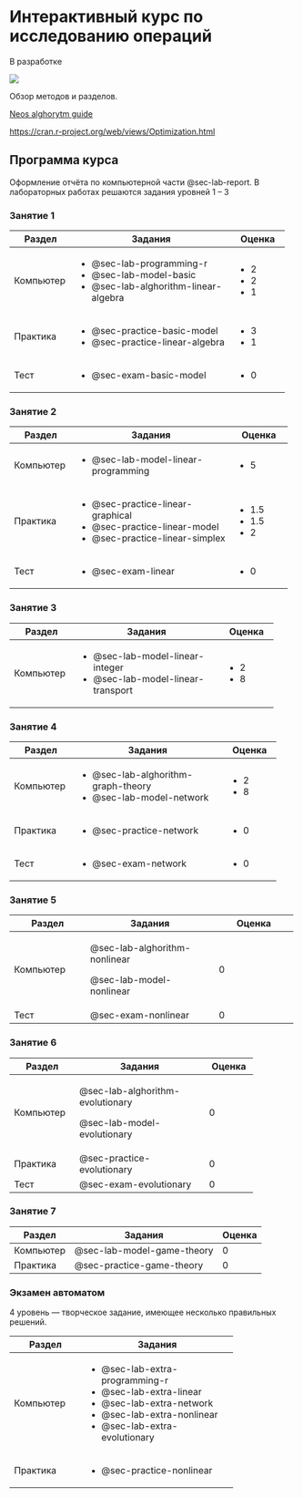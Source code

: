 # Интерактивный курс по исследованию операций {.unnumbered}

::: {.callout-important title="Состояние разработки"}
В разработке
:::

![](taxonomy.svg){fig-align="center"}

Обзор методов и разделов.

[Neos alghorytm guide](https://neos-guide.org/guide/algorithms/)

<https://cran.r-project.org/web/views/Optimization.html>

## Программа курса {#sec-index-syllabus}

Оформление отчёта по компьютерной части @sec-lab-report. В лабораторных работах решаются задания уровней 1 – 3

### Занятие 1 {#sec-index-syllabus-class-1}

+-------------+----------------------------------------+-------------+
| Раздел      | Задания                                | Оценка      |
+=============+========================================+=============+
| Компьютер   | -   @sec-lab-programming-r             | -   2       |
|             | -   @sec-lab-model-basic               | -   2       |
|             | -   @sec-lab-alghorithm-linear-algebra | -   1       |
+-------------+----------------------------------------+-------------+
| Практика    | -   @sec-practice-basic-model          | -   3       |
|             | -   @sec-practice-linear-algebra       | -   1       |
+-------------+----------------------------------------+-------------+
| Тест        | -   @sec-exam-basic-model              | -   0       |
+-------------+----------------------------------------+-------------+

### Занятие 2 {#sec-index-syllabus-class-2}

+--------------+---------------------------------------+--------------+
| Раздел       | Задания                               | Оценка       |
+==============+=======================================+==============+
| Компьютер    | -   @sec-lab-model-linear-programming | -   5        |
+--------------+---------------------------------------+--------------+
| Практика     | -   @sec-practice-linear-graphical    | -   1.5      |
|              | -   @sec-practice-linear-model        | -   1.5      |
|              | -   @sec-practice-linear-simplex      | -   2        |
+--------------+---------------------------------------+--------------+
| Тест         | -   @sec-exam-linear                  | -   0        |
+--------------+---------------------------------------+--------------+

### Занятие 3 {#sec-index-syllabus-class-3}

+-------------+-------------------------------------+-------------+
| Раздел      | Задания                             | Оценка      |
+=============+=====================================+=============+
| Компьютер   | -   @sec-lab-model-linear-integer   | -   2       |
|             | -   @sec-lab-model-linear-transport | -   8       |
+-------------+-------------------------------------+-------------+

### Занятие 4 {#sec-index-syllabus-class-4}

+-------------+--------------------------------------+-------------+
| Раздел      | Задания                              | Оценка      |
+=============+======================================+=============+
| Компьютер   | -   @sec-lab-alghorithm-graph-theory | -   2       |
|             | -   @sec-lab-model-network           | -   8       |
+-------------+--------------------------------------+-------------+
| Практика    | -   @sec-practice-network            | -   0       |
+-------------+--------------------------------------+-------------+
| Тест        | -   @sec-exam-network                | -   0       |
+-------------+--------------------------------------+-------------+

### Занятие 5 {#sec-index-syllabus-class-5}

+------------------+-------------------------------+-------------------+
| Раздел           | Задания                       | Оценка            |
+==================+===============================+===================+
| Компьютер        | @sec-lab-alghorithm-nonlinear | 0                 |
|                  |                               |                   |
|                  | @sec-lab-model-nonlinear      |                   |
+------------------+-------------------------------+-------------------+
| Тест             | @sec-exam-nonlinear           | 0                 |
+------------------+-------------------------------+-------------------+

### Занятие 6 {#sec-index-syllabus-class-6}

+------------+----------------------------------+------------+
| Раздел     | Задания                          | Оценка     |
+============+==================================+============+
| Компьютер  | @sec-lab-alghorithm-evolutionary | 0          |
|            |                                  |            |
|            | @sec-lab-model-evolutionary      |            |
+------------+----------------------------------+------------+
| Практика   | @sec-practice-evolutionary       | 0          |
+------------+----------------------------------+------------+
| Тест       | @sec-exam-evolutionary           | 0          |
+------------+----------------------------------+------------+

### Занятие 7 {#sec-index-syllabus-class-7}

| Раздел    | Задания                    | Оценка |
|-----------|----------------------------|--------|
| Компьютер | @sec-lab-model-game-theory | 0      |
| Практика  | @sec-practice-game-theory  | 0      |

### Экзамен автоматом {#sec-index-syllabus-extra}

4 уровень — творческое задание, имеющее несколько правильных решений.

+---------------+---------------------------------------+
| Раздел        | Задания                               |
+===============+=======================================+
| Компьютер     | -   @sec-lab-extra-programming-r      |
|               | -   @sec-lab-extra-linear             |
|               | -   @sec-lab-extra-network            |
|               | -   @sec-lab-extra-nonlinear          |
|               | -   @sec-lab-extra-evolutionary       |
+---------------+---------------------------------------+
| Практика      | -   @sec-practice-nonlinear           |
+---------------+---------------------------------------+
